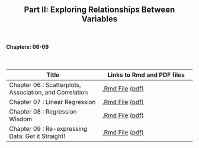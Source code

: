 <h2>
<center>
Part II: Exploring Relationships Between Variables
</center>
</h2>


</br>
<h4><right>Chapters: 06-09</right></h4>
</br>

Title  | Links to Rmd and PDF files
------------- | -------------
Chapter 06 : Scatterplots, Association, and Correlation | <a href='chapterfiles/Chapter06.Rmd'>.Rmd File</a> <a href='chapterfiles/Chapter06.pdf'>(pdf)</a>
Chapter 07 : Linear Regression | <a href='chapterfiles/Chapter07.Rmd'>.Rmd File</a> <a href='chapterfiles/Chapter07.pdf'>(pdf)</a>
Chapter 08 : Regression Wisdom | <a href='chapterfiles/Chapter08.Rmd'>.Rmd File</a> <a href='chapterfiles/Chapter08.pdf'>(pdf)</a>
Chapter 09 : Re-expressing Data: Get it Straight! | <a href='chapterfiles/Chapter09.Rmd'>.Rmd File</a> <a href='chapterfiles/Chapter09.pdf'>(pdf)</a>
